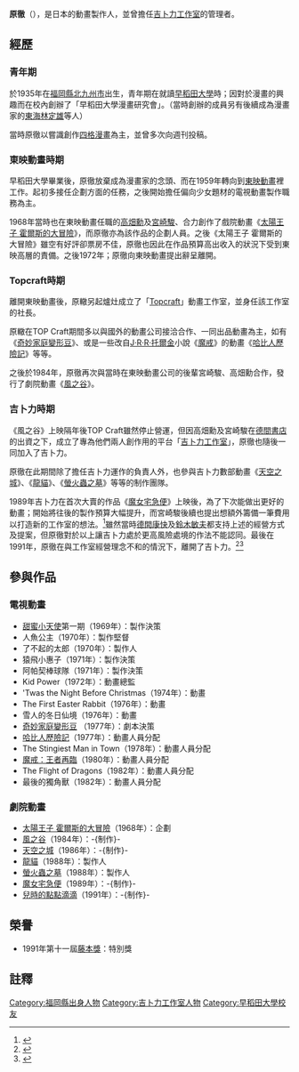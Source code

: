 {{noteTA
|G1=Ghibli
|1=zh-tw:太陽王子 霍爾斯的大冒險; zh-hk:太陽王子 霍爾斯的大冒險; zh-cn:太阳王子 霍尔斯的大冒险
|2=zh-tw:J·R·R·托爾金; zh-hk:J·R·R·托爾金; zh-cn:J·R·R·托尔金
|3=zh-tw:哈比人歷險記; zh-hk:哈比人歷險記; zh-cn:霍比特人
|4=zh-tw:甜蜜小天使; zh-hk:小魔鏡; zh-cn:小魔法变变变
|5=zh-tw:魔戒：王者再臨; zh-hk:魔戒：王者再臨; zh-cn:指环王：王者归来
}}
{{藝人
|姓名 = 原徹
|類型 = 製作人
|羅馬拼音 = Hara Tooru
|國籍 = {{flagicon|JPN}}[[日本|日本]]
|籍貫 = [[福岡縣|福岡縣]]
|出生日期 ={{birth date and age|1935|12|26}}
|出生地點 = {{JPN}}[[福岡縣|福岡縣]][[北九州市|北九州市]]
|逝世日期 =
|逝世地點 =
|職業 = 動畫工作室負責人、動畫製作人
|教育程度 = [[早稻田大學|早稻田大學]]
|獎項 = 第十一屆[[藤本獎|藤本獎]]：特別獎
|IMDb = 0361701
}}
{{japanese|japanese=原徹|kana=はら とおる|romaji=Hara Tooru}}

'''原徹'''（{{bd|1935年|12月26日|catIdx=H}}），是日本的動畫製作人，並曾擔任[[吉卜力工作室|吉卜力工作室]]的管理者。

== 經歷 ==
=== 青年期 ===
於1935年在[[福岡縣|福岡縣]][[北九州市|北九州市]]出生，青年期在就讀[[早稻田大學|早稻田大學]]時；因對於漫畫的興趣而在校內創辦了「早稻田大學漫畫研究會」。（當時創辦的成員另有後續成為漫畫家的[[東海林定雄|東海林定雄]]等人）

當時原徹以嘗識創作[[四格漫畫|四格漫畫]]為主，並曾多次向{{nihongo|《漫畫Sunday》|漫画サンデー}}週刊投稿。

=== 東映動畫時期 ===
早稻田大學畢業後，原徹放棄成為漫畫家的念頭、而在1959年轉向到[[東映動畫|東映動畫]]裡工作。起初多接任企劃方面的任務，之後開始擔任偏向少女題材的電視動畫製作職務為主。

1968年當時也在東映動畫任職的[[高畑勳|高畑勳]]及[[宮崎駿|宮崎駿]]、合力創作了戲院動畫《[[太陽王子_霍爾斯的大冒險|太陽王子 霍爾斯的大冒險]]》，而原徹亦為該作品的企劃人員。之後《太陽王子 霍爾斯的大冒險》雖空有好評卻票房不佳，原徹也因此在作品預算高出收入的狀況下受到東映高層的責備。之後1972年；原徹向東映動畫提出辭呈離開。

=== Topcraft時期 ===
離開東映動畫後，原轍另起爐灶成立了「[[Topcraft|Topcraft]]」動畫工作室，並身任該工作室的社長。

原轍在TOP Craft期間多以與國外的動畫公司接洽合作、一同出品動畫為主，如有《[[奇妙家庭變形豆|奇妙家庭變形豆]]》、或是一些改自[[J·R·R·托爾金|J·R·R·托爾金]]小說《[[魔戒|魔戒]]》的動畫《[[哈比人歷險記_(動畫)|哈比人歷險記]]》等等。

之後於1984年，原徹再次與當時在東映動畫公司的後輩宮崎駿、高畑勳合作，發行了劇院動畫《[[風之谷_(電影)|風之谷]]》。

=== 吉卜力時期 ===
《風之谷》上映隔年後TOP Craft雖然停止營運，但因高畑勳及宮崎駿在[[德間書店|德間書店]]的出資之下，成立了專為他們兩人創作用的平台「[[吉卜力工作室|吉卜力工作室]]」，原徹也隨後一同加入了吉卜力。

原徹在此期間除了擔任吉卜力運作的負責人外，也參與吉卜力數部動畫《[[天空之城|天空之城]]》、《[[龍貓|龍貓]]》、《[[螢火蟲之墓|螢火蟲之墓]]》等等的制作團隊。

1989年吉卜力在首次大賣的作品《[[魔女宅急便|魔女宅急便]]》上映後，為了下次能做出更好的動畫；開始將往後的製作預算大幅提升，而宮崎駿後續也提出想額外籌備一筆費用以打造新的工作室的想法。<ref>{{cite book |title=樂在工作：進入宮崎駿．高畑勳的動畫世界 |year=2009 |publisher=東販出版 |isbn=978-986-176-961-5 |pages= 117頁 }}</ref>雖然當時[[德間康快|德間康快]]及[[鈴木敏夫|鈴木敏夫]]都支持上述的經營方式及提案，但原徹對於以上讓吉卜力處於更高風險處境的作法不能認同。最後在1991年，原徹在與工作室經營理念不和的情況下，離開了吉卜力。<ref>{{cite book |title=樂在工作：進入宮崎駿．高畑勳的動畫世界 |year=2009 |publisher=東販出版 |isbn=978-986-176-961-5 |pages= 118頁 }}</ref><ref>{{Cite web|url=http://www.ghibli.jp/30profile/000152.html#more|script-title=ja:スタジオジブリの歴史|trans_title=吉卜力工作室的歷史|publisher=[[吉卜力工作室|吉卜力工作室]]|date=2010-03-31|accessdate=2011-12-28|archive-date=2016-10-26|archive-url=https://web.archive.org/web/20161026141206/http://www.ghibli.jp/30profile/000152.html#more|dead-url=no}}</ref>

== 參與作品 ==
=== 電視動畫 ===
*[[甜蜜小天使|甜蜜小天使]]第一期（1969年）：製作決策
*人魚公主（1970年）：製作堅督
*了不起的太郎（1970年）：製作人
*猿飛小惠子（1971年）：製作決策
*阿帕契棒球隊（1971年）：製作決策
*Kid Power（1972年）：動畫總監
*'Twas the Night Before Christmas（1974年）：動畫
*The First Easter Rabbit（1976年）：動畫
*雪人的冬日仙境（1976年）：動畫
*[[奇妙家庭變形豆|奇妙家庭變形豆]] （1977年）：劇本決策
*[[哈比人歷險記_(動畫)|哈比人歷險記]]（1977年）：動畫人員分配
*The Stingiest Man in Town（1978年）：動畫人員分配
*[[魔戒：王者再臨_(動畫)|魔戒：王者再臨]]（1980年）：動畫人員分配
*The Flight of Dragons（1982年）：動畫人員分配
*最後的獨角獸（1982年）：動畫人員分配

=== 劇院動畫 ===
*[[太陽王子_霍爾斯的大冒險|太陽王子 霍爾斯的大冒險]]（1968年）：企劃
*[[風之谷_(電影)|風之谷]]（1984年）：-{制作}-
*[[天空之城|天空之城]]（1986年）：-{制作}-
*[[龍貓|龍貓]]（1988年）：製作人
*[[螢火蟲之墓|螢火蟲之墓]]（1988年）：製作人
*[[魔女宅急便|魔女宅急便]]（1989年）：-{制作}-
*[[兒時的點點滴滴|兒時的點點滴滴]]（1991年）：-{制作}-

== 榮譽 ==
*1991年第十一屆[[藤本獎|藤本獎]]：特別獎

== 註釋 ==
{{reflist}}

{{吉卜力工作室}}

{{DEFAULTSORT:Hara Tooru}}

[[Category:福岡縣出身人物|Category:福岡縣出身人物]]
[[Category:吉卜力工作室人物|Category:吉卜力工作室人物]]
[[Category:早稻田大學校友|Category:早稻田大學校友]]